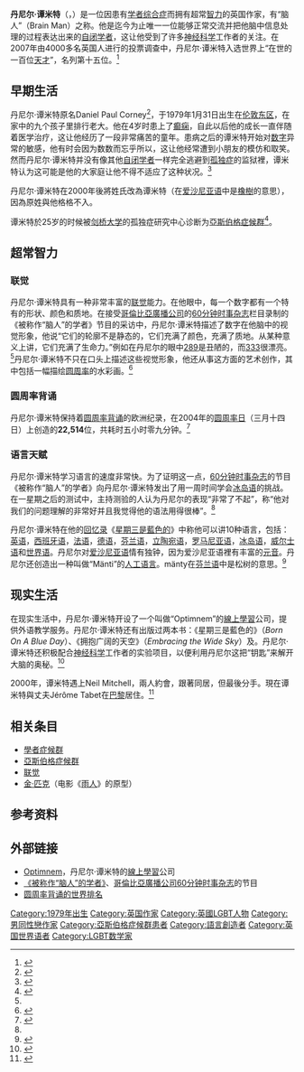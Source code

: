 {{noteTA
|T=zh-hans:丹尼尔·塔曼特;zh-hant:丹尼爾·譚米特;
|1=zh-hans:塔曼特;zh-hant:譚米特;
|2=zh-cn:阿斯伯格综合征; zh-hk:亞氏保加症; zh-tw:亞斯伯格症候群;
}}
{{Infobox Biography
| subject_name   = 丹尼爾·譚米特
| image_name     = Daniel_Tammet_at_Reykjavik_University.jpg
| image_size     = 250px
| image_caption  = 2007年6月，丹尼尔·谭米特在[[冰岛|冰岛]][[雷克雅維克大学|雷克雅維克大学]]演讲。
| date_of_birth  = 1979年1月31日
| place_of_birth = {{UK}}[[伦敦东区|伦敦东区]]
| date_of_death  =
| place_of_death =
| occupation     = [[作家|作家]]
}}

'''丹尼尔·谭米特'''（'''{{lang-en|Daniel Tammet}}'''，{{bd|1979年|1月31日}}）是一位因患有[[學者症候群|学者综合症]]而拥有超常[[智力|智力]]的英国作家，有“脑人”（Brain Man）之称。他是迄今为止唯一一位能够正常交流并把他脑中信息处理的过程表达出来的[[自闭学者|自闭学者]]，这让他受到了许多[[神经科学|神经科学]]工作者的关注。在2007年由4000多名英国人进行的投票调查中，丹尼尔·谭米特入选世界上“在世的一百位[[天才|天才]]”，名列第十五位。<ref>{{cite web | url = http://www.telegraph.co.uk/news/uknews/1567544/Top-100-living-geniuses.html | title = 在世的一百位天才排名 | language = 英语 | accessdate = 2010-11-13 | quote = 15=Daniel Tammet（British）Savant & Linguist 19 | archive-date = 2011-08-21 | archive-url = https://www.webcitation.org/615lzwa7b?url=http://www.telegraph.co.uk/news/uknews/1567544/Top-100-living-geniuses.html | dead-url = no }}</ref>

==早期生活==
丹尼尔·谭米特原名Daniel Paul Corney<ref name="MoonwalkingWithEinstein">{{cite book
 |last1     = Foer
 |first1    = Joshua
 |last2     = 
 |first2    = 
 |date      = 7 April 2011
 |title     = Moonwalking with Einstein
 |url       = http://www.penguin.co.uk/books/moonwalking-with-einstein/9780141952277/
 |publisher = [[Penguin_Books|Penguin Books]]
 |isbn      = 978-0141952277
}}{{Dead link|date=2019年2月 |bot=InternetArchiveBot |fix-attempted=yes }}</ref>，于1979年1月31日出生在[[伦敦东区|伦敦东区]]，在家中的九个孩子里排行老大。他在4岁时患上了[[癫痫|癫痫]]，自此以后他的成长一直伴随着医学治疗，这让他经历了一段非常痛苦的童年。患病之后的谭米特开始对[[数字|数字]]异常的敏感，他有时会因为数数而忘乎所以，这让他经常遭到小朋友的模仿和取笑。然而丹尼尔·谭米特并没有像其他[[自闭学者|自闭学者]]一样完全逃避到[[孤独症|孤独症]]的监狱裡，谭米特认为这可能是他的大家庭让他不得不适应了这种状况。<ref name=brainman>{{cite news | url=http://cbsnews.com/stories/2007/01/26/60minutes/main2401846.shtml | title=《被称作“脑人”的学者》 | language=英语 | work=CBS News | author=Morley Safer | date=28 January 2007 | accessdate=2010-11-12 | archive-date=2011-05-25 | archive-url=https://web.archive.org/web/20110525040913/http://www.cbsnews.com/stories/2007/01/26/60minutes/main2401846.shtml | dead-url=yes }}</ref>

丹尼尔·谭米特在2000年後將姓氏改為谭米特（在[[爱沙尼亚语|爱沙尼亚语]]中是[[橡樹|橡樹]]的意思），因為原姓與他格格不入。

谭米特於25岁的时候被[[剑桥大学|剑桥大学]]的孤独症研究中心诊断为[[亞斯伯格症候群|亞斯伯格症候群]]<ref>{{cite book |last1=Tammet |first1=Daniel |date=22 February 2007 |title=Born on a Blue Day |url=https://www.hodder.co.uk/books/detail.page?isbn=9780340899755 |publisher=Hodder Paperbacks |isbn=978-0340899755 |access-date=2019-09-15 |archive-date=2018-07-15 |archive-url=https://web.archive.org/web/20180715212336/https://www.hodder.co.uk/books/detail.page?isbn=9780340899755 |dead-url=no }}</ref>。

==超常智力==

===联觉===
丹尼尔·谭米特具有一种非常丰富的[[联觉|联觉]]能力。在他眼中，每一个数字都有一个特有的形状、颜色和质地。在接受[[哥倫比亞廣播公司|哥倫比亞廣播公司]]的[[60分钟时事杂志|60分钟时事杂志]]栏目录制的《被称作“脑人”的学者》节目的采访中，丹尼尔·谭米特描述了数字在他脑中的视觉形象，他说“它们的轮廓不是静态的，它们充满了颜色，充满了质地。从某种意义上讲，它们充满了生命力。”例如在丹尼尔的眼中[[289|289]]是丑陋的，而[[333|333]]很漂亮。<ref name="brainman"/>丹尼尔·谭米特不只在口头上描述这些视觉形象，他还从事这方面的艺术创作，其中包括一幅描绘[[圆周率|圆周率]]的水彩画。<ref>{{cite web | url = http://www.optimnem.co.uk/artwork.php | title = 原创画作Pi的风景 | language = 英语 | accessdate = 2010-11-13 | quote = The segment included a painting by him depicting the first 20 digits of pi as he sees them as a rolling landscape full of different shapes and colours. | archive-date = 2012-06-15 | archive-url = https://web.archive.org/web/20120615013730/http://www.optimnem.co.uk/artwork.php | dead-url = no }}</ref>

===圆周率背诵===
丹尼尔·谭米特保持着[[圆周率#.E8.83.8C.E8.AA.A6.CF.80.E7.9A.84.E4.BD.8D.E6.95.B8|圆周率背诵]]的欧洲纪录，在2004年的[[圆周率日|圆周率日]]（三月十四日）上创造的'''22,514'''位，共耗时五小时零九分钟。<ref>{{cite web| url=http://www.pi-world-ranking-list.com/lists/details/tammet.html| title=丹尼尔·谭米特，圆周率背诵的欧洲记录保持者| language=英语| quote=Daniel shattered the record at Oxford's Museum of the History of Science yesterday（14 March）,recalling 22,514 digits in just over five hours.| accessdate=2010-11-13| deadurl=yes| archiveurl=https://web.archive.org/web/20101106112136/http://www.pi-world-ranking-list.com/lists/details/tammet.html| archivedate=2010-11-06}}</ref>

===语言天赋===
丹尼尔·谭米特学习语言的速度非常快。为了证明这一点，[[60分钟时事杂志|60分钟时事杂志]]的节目《被称作“脑人”的学者》向丹尼尔·谭米特发出了用一周时间学会[[冰岛语|冰岛语]]的挑战。在一星期之后的测试中，主持测验的人认为丹尼尔的表现“非常了不起”，称“他对我们的问题理解的非常好并且我觉得他的语法用得很棒”。<ref name="brainman"/>

丹尼尔·谭米特在他的[[回忆录|回忆录]]《[[星期三是藍色的|星期三是藍色的]]》中称他可以讲10种语言，包括：[[英语|英语]]，[[西班牙语|西班牙语]]，[[法语|法语]]，[[德语|德语]]，[[芬兰语|芬兰语]]，[[立陶宛语|立陶宛语]]，[[罗马尼亚语|罗马尼亚语]]，[[冰岛语|冰岛语]]，[[威尔士语|威尔士语]]和[[世界语|世界语]]。丹尼尔对[[爱沙尼亚语|爱沙尼亚语]]情有独钟，因为爱沙尼亚语裡有丰富的[[元音|元音]]。丹尼尔还创造出一种叫做“Mänti”的[[人工语言|人工语言]]。mänty在[[芬兰语|芬兰语]]中是松树的意思。<ref>{{cite web |url=http://www.optimnem.co.uk/blog/2006/07/mnti.html |title=Mänti |language=英语 |accessdate=2010-11-12 |quote=Quite often I have a sensation or feeling that I can't find a word in English（my native language）for, so I create one in Mänti.The name of my language comes from the Finnish word for pine tree. |archive-date=2017-03-24 |archive-url=https://web.archive.org/web/20170324024029/http://www.optimnem.co.uk/blog/2006/07/mnti.html |dead-url=no }}</ref>

==现实生活==
在现实生活中，丹尼尔·谭米特开设了一个叫做“Optimnem”的[[線上學習|線上學習]]公司，提供外语教学服务。丹尼尔·谭米特还有出版过两本书：《星期三是藍色的》（''Born On A Blue Day''）、《拥抱广阔的天空》（''Embracing the Wide Sky''）及。丹尼尔·谭米特还积极配合[[神经科学|神经科学]]工作者的实验项目，以便利用丹尼尔这把“钥匙”来解开大脑的奥秘。<ref>{{cite web |url=http://www.wisconsinmedicalsociety.org/savant_syndrome/savant_profiles/daniel_tammet |title=丹尼尔·谭米特——脑人：“数字是我的朋友” |language=英语 |accessdate=2010-11-13 |quote=The summarized data, co-written by some of Britain’s leading brain scientists, appeared in the New Year 2003 edition of the highly prestigious Nature neuro-scientific magazine. |deadurl=yes |archiveurl=https://web.archive.org/web/20121115115709/http://www.wisconsinmedicalsociety.org/savant_syndrome/savant_profiles/daniel_tammet |archivedate=2012-11-15 }}</ref>

2000年，谭米特遇上Neil Mitchell，兩人約會，跟著同居，但最後分手。現在谭米特與丈夫Jérôme Tabet在[[巴黎|巴黎]]居住。<ref name="Mise au Point">{{cite news|url=http://www.rts.ch/emissions/mise-au-point/7520606-mise-au-point.html|title=Mise au Point|work=Radio Télévision Suisse|author=Lucia Sillig et Peter Greenwood|date=3 April 2016|accessdate=23 April 2016|location=Genève|archive-url=https://web.archive.org/web/20171112185223/http://www.rts.ch/emissions/mise-au-point/7520606-mise-au-point.html|archive-date=2017-11-12|dead-url=yes}}</ref>

==相关条目==
* [[學者症候群|學者症候群]]
* [[亞斯伯格症候群|亞斯伯格症候群]]
* [[联觉|联觉]]
* [[金·匹克|金·匹克]]（电影《[[雨人|雨人]]》的原型）

==参考资料==
{{reflist|2}}

==外部链接==
* [http://www.optimnem.co.uk/ Optimnem]{{Wayback|url=http://www.optimnem.co.uk/ |date=20201026212454 }}，丹尼尔·谭米特的[[線上學習|線上學習]]公司{{en}}
* [http://www.cbsnews.com/stories/2007/01/26/60minutes/main2401846.shtml 《被称作“脑人”的学者》]{{Wayback|url=http://www.cbsnews.com/stories/2007/01/26/60minutes/main2401846.shtml |date=20131105224145 }}、[[哥倫比亞廣播公司|哥倫比亞廣播公司]][[60分钟时事杂志|60分钟时事杂志]]的节目{{en}}
* [https://web.archive.org/web/20140429161743/http://pi-world-ranking-list.com/lists/memo/index.html 圆周率背诵的世界排名]{{en}}

{{Authority control}}
{{DEFAULTSORT:Tammet, Daniel}}
[[Category:1979年出生|Category:1979年出生]]
[[Category:英国作家|Category:英国作家]]
[[Category:英國LGBT人物|Category:英國LGBT人物]]
[[Category:男同性戀作家|Category:男同性戀作家]]
[[Category:亞斯伯格症候群患者|Category:亞斯伯格症候群患者]]
[[Category:語言創造者|Category:語言創造者]]
[[Category:英国世界语者|Category:英国世界语者]]
[[Category:LGBT数学家|Category:LGBT数学家]]